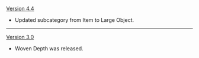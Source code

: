 {{Change History/Header}}
[[Version 4.4]]
* Updated subcategory from Item to Large Object.
----
[[Version 3.0]]
* Woven Depth was released.